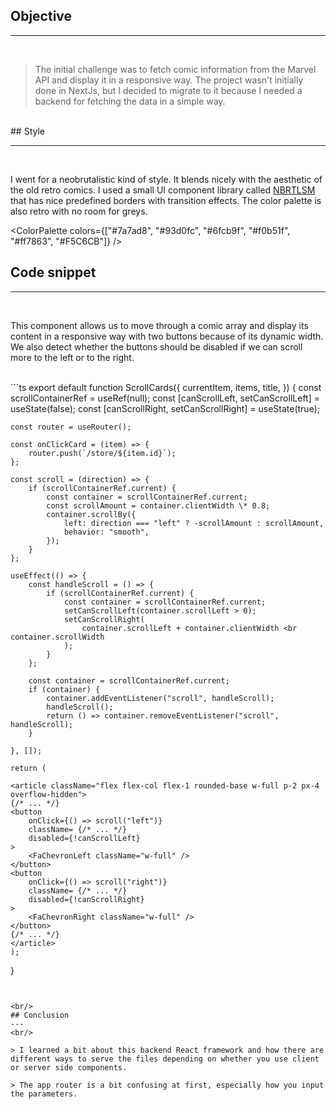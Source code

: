 
## Objective

---

<br />

> The initial challenge was to fetch comic information from the Marvel API and display it in a responsive way.
> The project wasn't initially done in NextJs, but I decided to migrate to it because I needed a backend for fetching the data in a simple way.

<br />
## Style

---

<br />

I went for a neobrutalistic kind of style. It blends nicely with the aesthetic of the old retro comics. I used a small UI component library called [NBRTLSM](https://www.neobrutalism.dev/) that has nice predefined borders with transition effects. The color palette is also retro with no room for greys.

<ColorPalette
  colors={["#7a7ad8", "#93d0fc", "#6fcb9f", "#f0b51f", "#ff7863", "#F5C6CB"]}
/>

## Code snippet

---

<br />

This component allows us to move through a comic array and display its content in a responsive way with two buttons because of its dynamic width.
We also detect whether the buttons should be disabled if we can scroll more to the left or to the right.

<br/>
```ts
export default function ScrollCards({
  currentItem,
  items,
  title,
    }) {
    const scrollContainerRef = useRef<HTMLDivElement>(null);
    const [canScrollLeft, setCanScrollLeft] = useState(false);
    const [canScrollRight, setCanScrollRight] = useState(true);

    const router = useRouter();

    const onClickCard = (item) => {
        router.push(`/store/${item.id}`);
    };

    const scroll = (direction) => {
        if (scrollContainerRef.current) {
            const container = scrollContainerRef.current;
            const scrollAmount = container.clientWidth \* 0.8;
            container.scrollBy({
                left: direction === "left" ? -scrollAmount : scrollAmount,
                behavior: "smooth",
            });
        }
    };

    useEffect(() => {
        const handleScroll = () => {
            if (scrollContainerRef.current) {
                const container = scrollContainerRef.current;
                setCanScrollLeft(container.scrollLeft > 0);
                setCanScrollRight(
                    container.scrollLeft + container.clientWidth <br container.scrollWidth
                );
            }
        };

        const container = scrollContainerRef.current;
        if (container) {
            container.addEventListener("scroll", handleScroll);
            handleScroll();
            return () => container.removeEventListener("scroll", handleScroll);
        }

    }, []);

    return (

    <article className="flex flex-col flex-1 rounded-base w-full p-2 px-4 overflow-hidden">
    {/* ... */}
    <button
        onClick={() => scroll("left")}
        className= {/* ... */}
        disabled={!canScrollLeft}
    >
        <FaChevronLeft className="w-full" />
    </button>
    <button
        onClick={() => scroll("right")}
        className= {/* ... */}
        disabled={!canScrollRight}
    >
        <FaChevronRight className="w-full" />
    </button>
    {/* ... */}
    </article>
    );

}

```


<br/>
## Conclusion
---
<br/>

> I learned a bit about this backend React framework and how there are different ways to serve the files depending on whether you use client or server side components.

> The app router is a bit confusing at first, especially how you input the parameters.


